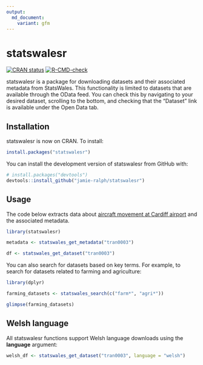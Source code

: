 ```yaml
---
output:
  md_document:
    variant: gfm
---
```


# statswalesr

<!-- badges: start -->

[![CRAN status](https://www.r-pkg.org/badges/version/statswalesr)](https://cran.r-project.org/package=statswalesr)
[![R-CMD-check](https://github.com/jamie-ralph/statswalesr/workflows/R-CMD-check/badge.svg)](https://github.com/jamie-ralph/statswalesr/actions)
<!-- badges: end -->

statswalesr is a package for downloading datasets and their associated metadata
from StatsWales. This functionality is limited to datasets that are available 
through the OData feed. You can check this by navigating to your desired 
dataset, scrolling to the bottom, and checking that the "Dataset" link is 
available under the Open Data tab.

## Installation

statswalesr is now on CRAN. To install: 

``` r
install.packages("statswalesr")
```


You can install the development version of statswalesr from GitHub with:

``` r
# install.packages("devtools")
devtools::install_github("jamie-ralph/statswalesr")
```
## Usage

The code below extracts data about [aircraft movement at Cardiff airport](https://statswales.gov.wales/Catalogue/Transport/Air/aircraftmovementsatcardiffairport-by-movementtype-year) and the associated metadata.

```r
library(statswalesr)

metadata <- statswales_get_metadata("tran0003")

df <- statswales_get_dataset("tran0003")

```

You can also search for datasets based on key terms. For example, to search for datasets related to farming and agriculture:

```r
library(dplyr)

farming_datasets <- statswales_search(c("farm*", "agri*"))

glimpse(farming_datasets)
```

## Welsh language

All statswalesr functions support Welsh language downloads using the **language** argument:

```r
welsh_df <- statswales_get_dataset("tran0003", language = "welsh")
```

